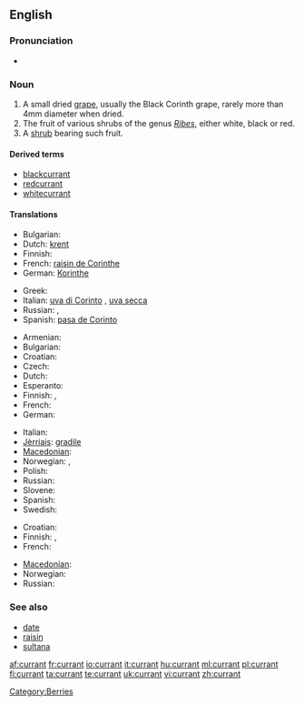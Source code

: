 ==English==

===Pronunciation===
* {{audio|en-uk-currant.ogg|Audio (UK)}}

===Noun===
{{en-noun}}

# A small dried [[grape]], usually the Black Corinth grape, rarely more than 4mm diameter when dried.
# The fruit of various shrubs of the genus ''[[Ribes]]'', either white, black or red.
# A [[shrub]] bearing such fruit.

====Derived terms====
* [[blackcurrant]]
* [[redcurrant]]
* [[whitecurrant]]

====Translations====
{{trans-top|small dried grape}}
* Bulgarian: {{t|bg|стафида|f|sc=Cyrl}}
* Dutch: [[krent]] {{f}}
* Finnish: {{t-|fi|korintti}}
* French: [[raisin de Corinthe]] {{m}}
* German: [[Korinthe]] {{f}}
{{trans-mid}}
* Greek: {{t|el|κορινθιακή σταφίδα|f|tr=korinthiakí stafidá}}
* Italian: [[uva di Corinto]] {{f}}, [[uva secca]] {{f}}
* Russian: {{t+|ru|коринка|f|tr=korínka}}, {{t+|ru|сабза|f|tr=sabzá}}
* Spanish: [[pasa de Corinto]]
{{trans-bottom}}

{{trans-top|fruit}}
* Armenian: {{t-|hy|հաղարջ|tr=haġarǰ}}
* Bulgarian: {{t|bg|френско грозде|n|sc=Cyrl}}
* Croatian: {{t|hr|ribiz|m}}
* Czech: {{t-|cs|rybíz|m}}
* Dutch: {{t+|nl|aalbes|f}}
* Esperanto: {{t-|eo|ribo|xs=Esperanto}}
* Finnish: {{t+|fi|herukka}}, {{t+|fi|viinimarja}}
* French: {{t+|fr|groseille|f}}
* German: {{t+|de|Johannisbeere|f}}
{{trans-mid}}
* Italian: {{t+|it|ribes}}
* [[Jèrriais]]: [[gradile]] {{f}}
* [[Macedonian]]: {{t|mk|рибизла|f|tr=ríbizla}}
* Norwegian: {{t-|no|rips|m}}, {{t|no|ripsbær|n}}
* Polish: {{t+|pl|porzeczka|f}}
* Russian: {{t+|ru|смородина|f|tr=smoródina}}
* Slovene: {{t+|sl|ribez|m}}
* Spanish: {{t+|es|grosella}}
* Swedish: {{t-|sv|vinbär|n}}
{{trans-bottom}}

{{trans-top|bush}}
* Croatian: {{t|hr|ribiz|m}}
* Finnish: {{t+|fi|viinimarja}}, {{t|fi|viinimarjapensas}}
* French: {{t+|fr|groseillier|m}}
{{trans-mid}}
* [[Macedonian]]: {{t|mk|рибизла|f|tr=ríbizla}}
* Norwegian: {{t|no|ripsbærbusk|c}}
* Russian: {{t+|ru|смородина|f|tr=smoródina}}
{{trans-bottom}}

===See also===
* [[date]]
* [[raisin]]
* [[sultana]]

[[Category:Berries]]

[[af:currant]]
[[fr:currant]]
[[io:currant]]
[[it:currant]]
[[hu:currant]]
[[ml:currant]]
[[pl:currant]]
[[fi:currant]]
[[ta:currant]]
[[te:currant]]
[[uk:currant]]
[[vi:currant]]
[[zh:currant]]
